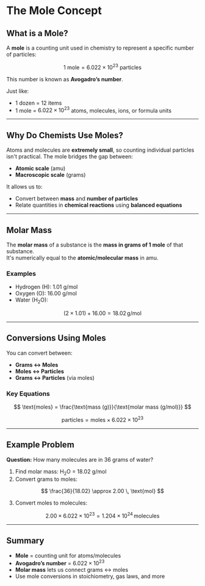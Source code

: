 # The Mole Concept

## What is a Mole?

A **mole** is a counting unit used in chemistry to represent a specific number of particles:

$$
1 \text{ mole} = 6.022 \times 10^{23} \text{ particles}
$$

This number is known as **Avogadro’s number**.

Just like:

- 1 dozen = 12 items
- 1 mole = $6.022 \times 10^{23}$ atoms, molecules, ions, or formula units

---

## Why Do Chemists Use Moles?

Atoms and molecules are **extremely small**, so counting individual particles isn't practical. The mole bridges the gap between:

- **Atomic scale** (amu)
- **Macroscopic scale** (grams)

It allows us to:

- Convert between **mass** and **number of particles**
- Relate quantities in **chemical reactions** using **balanced equations**

---

## Molar Mass

The **molar mass** of a substance is the **mass in grams of 1 mole** of that substance.  
It's numerically equal to the **atomic/molecular mass** in amu.

### Examples

- Hydrogen (H): 1.01 g/mol
- Oxygen (O): 16.00 g/mol
- Water (H$_2$O):

$$
(2 \times 1.01) + 16.00 = 18.02 \, \text{g/mol}
$$

---

## Conversions Using Moles

You can convert between:

- **Grams ↔ Moles**
- **Moles ↔ Particles**
- **Grams ↔ Particles** (via moles)

### Key Equations

$$
\text{moles} = \frac{\text{mass (g)}}{\text{molar mass (g/mol)}}
$$

$$
\text{particles} = \text{moles} \times 6.022 \times 10^{23}
$$

---

## Example Problem

**Question:** How many molecules are in 36 grams of water?

1. Find molar mass: H$_2$O = 18.02 g/mol
2. Convert grams to moles:

$$
\frac{36}{18.02} \approx 2.00 \, \text{mol}
$$

3. Convert moles to molecules:

$$
2.00 \times 6.022 \times 10^{23} = 1.204 \times 10^{24} \, \text{molecules}
$$

---

## Summary

- **Mole** = counting unit for atoms/molecules
- **Avogadro’s number** = $6.022 \times 10^{23}$
- **Molar mass** lets us connect grams ↔ moles
- Use mole conversions in stoichiometry, gas laws, and more
